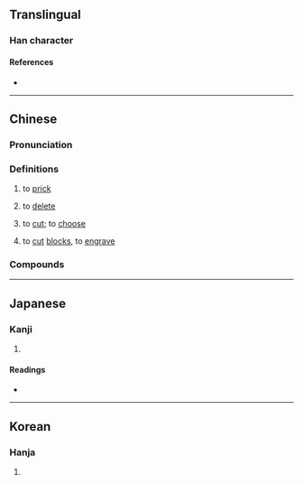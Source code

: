 {{character info}}
==Translingual==

===Han character===
{{Han char|rn=18|rad=刀|as=08|sn=10|four=72400|canj=EEEEN|ids=⿰叕刂}}

====References====
* {{Han ref|kx=0141.280|dkj=02055|dj=0321.070|hdz=10347.050|uh=525F|ud=21087|bh=D0EA|bd=53482}}

----

==Chinese==
{{zh-forms}}

===Pronunciation===
{{zh-pron
|m=duō
|m-s=
|dg=
|c=zyut3
|c-t=
|g=
|h=pfs=
|j=
|mb=
|md=
|mn=
|mn-t=
|w=
|x=
|mc=y
|oc=y
|cat=v
}}

===Definitions===
{{zh-hanzi}}

# {{lb|zh|dialectal}} to [[prick]]
# {{lb|zh|literary}} to [[delete]]
# {{lb|zh|literary}} to [[cut]]; to [[choose]]
# {{lb|zh|literary}} to [[cut]] [[block]]s, to [[engrave]]

===Compounds===
{{zh-der|剟剽|剟取}}

----

==Japanese==

===Kanji===
{{ja-kanji|grade=|rs=刀08}}

# {{rfdef|ja|sort=刀08}}

====Readings====
* {{ja-readings|on=[[てつ]] (tetsu), [[てち]] (techi), [[たつ]] (tatsu), [[たち]] (tachi)|kun=[[けずる]] (kezuru), [[さきとる]] (sakitoru), [[そぐ]] (sogu), [[うつ]] (utsu)}}

----

==Korean==

===Hanja===
{{ko-hanja|hangeul=철|rv=cheol|mr=ch'ŏl}}

# {{rfdef|ko|sort=刀08}}